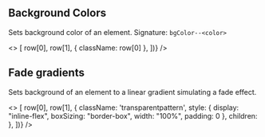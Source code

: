 
<Meta title="Style Utilities/Background"  />

## Background Colors
Sets background color of an element. Signature: `bgColor--<color>`

<Story name="Background Colors">
  <>
    <TableLayout
      isCSS
      headers={['class', 'description', 'sample']}
      rows={[
        ['bgColor--white', 'Sets background color `var(--color-white)`'],
        ['bgColor--haze', 'Sets background color `var(--color-haze)`'],
        ['bgColor--lightGray', 'Sets background color `var(--color-lightGray)`'],
        ['bgColor--orange', 'Sets background color `var(--color-orange)`'],
        ['bgColor--charcoal', 'Sets background color `var(--color-charcoal)`'],
        ['bgColor--navy', 'Sets background color `var(--color-navy)`'],
        ['bgColor--blue', 'Sets background color `var(--color-blue)`'],
        ['bgColor--aqua', 'Sets background color `var(--color-aqua)`'],
        ['bgColor--gray', 'Sets background color `var(--color-gray)`'],
        ['bgColor--red', 'Sets background color `var(--color-red)`'],
        ['bgColor--purple', 'Sets background color `var(--color-purple)`'],
      ].map(row => [
        row[0],
        row[1],
        { className: row[0] },
      ])}
    />
  </>
</Story>

## Fade gradients
Sets background of an element to a linear gradient simulating a fade effect.

<Story name="Fade gradients">
  <>
    <TableLayout
      isCSS
      headers={['class', 'description', 'sample']}
      rows={[
        ['bgFade--left--white', 'Sets linear gradient from left (white) to right (transparent)'],
        ['bgFade--top--white', 'Sets linear gradient from top (white) to bottom (transparent)'],
        ['bgFade--bottom--white', 'Sets linear gradient from bottom (white) to top (transparent)'],
        ['bgFade--right--white', 'Sets linear gradient from right (white) to left (transparent)'],
        ['bgFade--left--haze', 'Sets linear gradient from left (haze) to right (transparent)'],
        ['bgFade--top--haze', 'Sets linear gradient from top (haze) to bottom (transparent)'],
        ['bgFade--bottom--haze', 'Sets linear gradient from bottom (haze) to top (transparent)'],
        ['bgFade--right--haze', 'Sets linear gradient from right (haze) to left (transparent)'],
      ].map(row => [
        row[0],
        row[1],
        { 
          className: 'transparentpattern',
          style: {
            display: "inline-flex",
            boxSizing: "border-box",
            width: "100%",
            padding: 0
          },
          children: <div className={row[0]} style={{ width: "100%", height: "52px" }} />
        },
      ])}
    />
  </>
</Story>